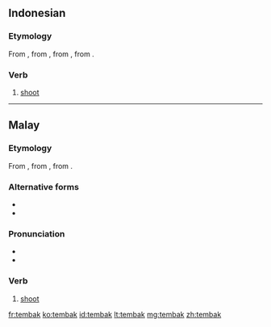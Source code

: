 ==Indonesian==

===Etymology===
From {{etyl|ms|id}} {{term|tembak|lang=ms}}, from {{term|timbak|lang=ms}}, from {{etyl|poz-mly-pro|id}} {{term/t|poz-mly-pro|*timbak}}, from {{etyl|pqw-pro|id}} {{term/t|pqw-pro|*ti(m)bak}}.

===Verb===
{{head|id|verb}}

# [[shoot]] {{gloss|to fire a shot}}

----

==Malay==

===Etymology===
From {{term|timbak|lang=ms}}, from {{etyl|poz-mly-pro|ms}} {{term/t|poz-mly-pro|*timbak}}, from {{etyl|pqw-pro|ms}} {{term/t|pqw-pro|*ti(m)bak}}.

===Alternative forms===
* {{l|ms|timbak}}
* {{l|ms|تيمبق|sc=Arab}}

===Pronunciation===
* {{IPA|/tembaʔ/|lang=ms}}
* {{rhymes|embaʔ|baʔ|aʔ|lang=ms}}

===Verb===
{{head|ms|verb|Jawi spelling|تيمبق}}

# [[shoot]] {{gloss|to fire a shot}}

[[fr:tembak]]
[[ko:tembak]]
[[id:tembak]]
[[lt:tembak]]
[[mg:tembak]]
[[zh:tembak]]